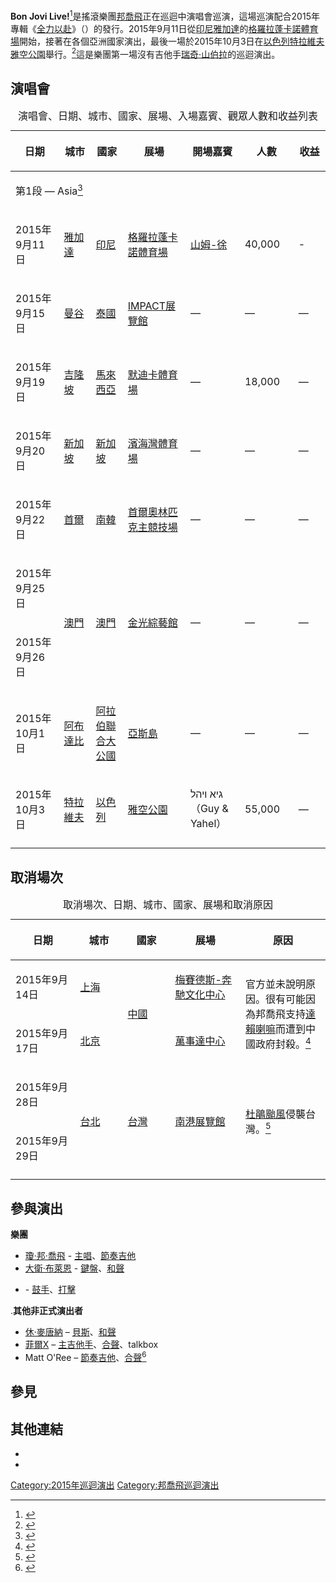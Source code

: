{{Infobox concert tour
| concert_tour_name = Bon Jovi Live!
| image             = 
| image_caption     = 
| image_size        = 
| border            = yes
| artist            = [[邦喬飛|邦喬飛]]
| location          = 亞洲
| album             = {{link-en|全力以赴|Burning Bridges (Bon Jovi album)}}
| start_date        = {{Start date|2015|09|11}}
| end_date          = {{End date|2015|10|03}}
| number_of_legs    = 1
| number_of_shows   = 9
| gross             = 
| last_tour         = {{link-en|我們能巡演|Because We Can: The Tour}}<br>(2013)
| this_tour         = '''Bon Jovi Live!'''<br>(2015)
}}

'''Bon Jovi Live!'''<ref>{{Cite web |url=http://www.bonjovi.com/tour |title=存档副本 |accessdate=2015-09-29 |archive-date=2015-10-01 |archive-url=https://web.archive.org/web/20151001003716/http://www.bonjovi.com/tour |dead-url=no }}</ref>是搖滾樂團[[邦喬飛|邦喬飛]]正在巡迴中演唱會巡演，這場巡演配合2015年專輯《[[全力以赴|全力以赴]]》（''{{link-en|Burning Bridges|Burning Bridges (Bon Jovi album)}}''）的發行。2015年9月11日從[[印尼|印尼]][[雅加達|雅加達]]的[[格羅拉蓬卡諾體育場|格羅拉蓬卡諾體育場]]開始，接著在各個亞洲國家演出，最後一場於2015年10月3日在[[以色列|以色列]][[特拉維夫|特拉維夫]][[雅空公園|雅空公園]]舉行。<ref>{{Cite web |url=http://wcbsfm.cbslocal.com/2015/07/24/bon-jovi-burning-bridges-not-next-album/ |title=存档副本 |accessdate=2015-09-29 |archive-date=2015-09-28 |archive-url=https://web.archive.org/web/20150928220059/http://wcbsfm.cbslocal.com/2015/07/24/bon-jovi-burning-bridges-not-next-album/ |dead-url=no }}</ref>這是樂團第一場沒有吉他手[[瑞奇·山伯拉|瑞奇·山伯拉]]的巡迴演出。

== 演唱會 ==
{| class="wikitable" style="text-align:center;"
|+演唱會、日期、城市、國家、展場、入場嘉賓、觀眾人數和收益列表
|-
! scope="col" style="width:12em;"| 日期
! scope="col" style="width:10em;"| 城市
! scope="col" style="width:10em;"| 國家
! scope="col" style="width:15em;"| 展場
! scope="col" style="width:10em;"| 開場嘉賓
! scope="col" style="width:10em;"| 人數
! scope="col" style="width:10em;"| 收益
|-
! colspan="7"| 第1段 — Asia<ref>{{Cite web |url=http://www.star2.com/entertainment/music/music-news/2015/04/26/exclusive-%E2%80%8Ebon-jovi-returns-to-malaysia-after-20-years/ |title=存档副本 |access-date=2015-09-29 |archive-url=https://web.archive.org/web/20150924105712/http://www.star2.com/entertainment/music/music-news/2015/04/26/exclusive-%E2%80%8Ebon-jovi-returns-to-malaysia-after-20-years/ |archive-date=2015-09-24 |dead-url=yes }}</ref>
|-
| 2015年9月11日
| rowspan="1"|[[雅加達|雅加達]]
| rowspan="1"|[[印尼|印尼]]
| rowspan="1"|[[格羅拉蓬卡諾體育場|格羅拉蓬卡諾體育場]]
| rowspan="1"|[[山姆-徐|山姆-徐]]
| 40,000
| -
|-
| 2015年9月15日
| rowspan="1"|[[曼谷|曼谷]]
| rowspan="1"|[[泰國|泰國]]
| rowspan="1"|[[IMPACT展覽館|IMPACT展覽館]]
| —
| —
| —
|-
| 2015年9月19日
| rowspan="1"|[[吉隆坡|吉隆坡]]
| rowspan="1"|[[馬來西亞|馬來西亞]]
| rowspan="1"|[[默迪卡體育場|默迪卡體育場]]
| —
| 18,000
| —
|-
| 2015年9月20日
| rowspan="1"|[[新加坡|新加坡]]
| rowspan="1"|[[新加坡|新加坡]]
| rowspan="1"|[[濱海灣體育場|濱海灣體育場]]
| —
| —
| —
|-
| 2015年9月22日
| rowspan="1"|[[首爾|首爾]]
| rowspan="1"|[[南韓|南韓]]
| rowspan="1"|[[首爾奧林匹克主競技場|首爾奧林匹克主競技場]]
| —
| —
| —
|-
| 2015年9月25日
| rowspan="2"|[[澳門|澳門]]
| rowspan="2"|[[澳門|澳門]]
| rowspan="2"|[[金光綜藝館|金光綜藝館]]
| rowspan="2"| —
| rowspan="2"| —
| rowspan="2"| —
|-
| 2015年9月26日
|-
| 2015年10月1日
| rowspan="1"|[[阿布達比|阿布達比]]
| rowspan="1"|[[阿拉伯聯合大公國|阿拉伯聯合大公國]]
| rowspan="1"|[[亞斯島|亞斯島]]
| —
| —
| —
|-
| 2015年10月3日
| rowspan="1"|[[特拉維夫|特拉維夫]]
| rowspan="1"|[[以色列|以色列]]
| rowspan="1"|[[雅空公園|雅空公園]]
| rowspan="1"|גיא ויהל（Guy & Yahel）
| 55,000
| —
|-
|}

== 取消場次 ==
{| class="wikitable" style="text-align:center;"
|+ 取消場次、日期、城市、國家、展場和取消原因
|-
! scope="col" style="width:12em;"| 日期
! scope="col" style="width:10em;"| 城市
! scope="col" style="width:10em;"| 國家
! scope="col" style="width:16em;"| 展場
! scope="col" style="width:20em;"| 原因
|-
|2015年9月14日
|[[上海|上海]]
|rowspan="2"|[[中國|中國]]
|[[梅賽德斯-奔馳文化中心|梅賽德斯-奔馳文化中心]]
|rowspan="2"|官方並未說明原因。很有可能因為邦喬飛支持[[達賴喇嘛|達賴喇嘛]]而遭到中國政府封殺。<ref>{{Cite web |url=http://www.bbc.co.uk/news/entertainment-arts-34184537 |title=存档副本 |accessdate=2015-09-29 |archive-date=2015-09-23 |archive-url=https://web.archive.org/web/20150923211220/http://www.bbc.co.uk/news/entertainment-arts-34184537 |dead-url=no }}</ref>
|-
|2015年9月17日
|[[北京|北京]]
|[[萬事達中心|萬事達中心]]
|-
|2015年9月28日
| rowspan="2"|[[台北|台北]]
| rowspan="2"|[[台灣|台灣]]
| rowspan="2"|[[南港展覽館|南港展覽館]]
| rowspan="2"|[[颱風杜鵑_(2015年)|杜鵑颱風]]侵襲台灣。<ref>{{Cite web |url=http://focustaiwan.tw/news/aall/201509270030.aspx |title=存档副本 |accessdate=2015-09-29 |archive-date=2015-09-29 |archive-url=https://web.archive.org/web/20150929174749/http://focustaiwan.tw/news/aall/201509270030.aspx |dead-url=no }}</ref>
|-
| 2015年9月29日
|-
|}

==參與演出==
'''樂團'''
* [[瓊·邦·喬飛|瓊·邦·喬飛]] - [[主唱|主唱]]、[[節奏吉他|節奏吉他]]
* [[大衛·布萊恩|大衛·布萊恩]] - [[鍵盤|鍵盤]]、[[和聲|和聲]]
* {{tsl|en|Tico Torres|狄可·托雷斯}} - [[鼓手|鼓手]]、[[打擊|打擊]]
.'''其他非正式演出者'''
*[[休·麥唐納|休·麥唐納]] – [[貝斯|貝斯]]、[[和聲|和聲]]
*[[菲爾X|菲爾X]] – [[主吉他手|主吉他手]]、[[合聲|合聲]]、talkbox
*Matt O'Ree – [[節奏吉他|節奏吉他]]、[[合聲|合聲]]<ref>{{Cite web |url=http://www.billboard.com/articles/news/6686104/bon-jovi-new-guitarist |title=存档副本 |accessdate=2015-09-29 |archive-date=2015-10-12 |archive-url=https://web.archive.org/web/20151012202334/http://www.billboard.com/articles/news/6686104/bon-jovi-new-guitarist |dead-url=no }}</ref>

==參見==
{{Reflist|33em}}

==其他連結==
{{Commons|Bon Jovi}}
*{{Official website|http://www.bonjovi.com/}}
*{{Facebook|bonjovi|Bon Jovi}}

[[Category:2015年巡迴演出|Category:2015年巡迴演出]]
[[Category:邦喬飛巡迴演出|Category:邦喬飛巡迴演出]]